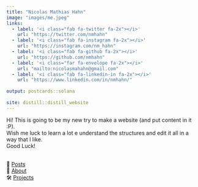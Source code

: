 ```yaml
---
title: "Nicolas Mathias Hahn"
image: "images/me.jpeg"
links:
  - label: '<i class="fab fa-twitter fa-2x"></i>'
    url: "https://twitter.com/nmhahn"
  - label: '<i class="fab fa-instagram fa-2x"></i>'
    url: "https://instagram.com/nm_hahn"
  - label: '<i class="fab fa-github fa-2x"></i>'
    url: "https://github.com/nmhahn"
  - label: '<i class="far fa-envelope fa-2x"></i>'
    url: "mailto:nicolasmahahn@gmail.com"
  - label: '<i class="fab fa-linkedin-in fa-2x"></i>'
    url: "https://www.linkedin.com/in/nmhahn/"
    
output: postcards::solana
  
site: distill::distill_website
---
```


<!-- 
  I changed the 'solana.html' from postcards package
  - I wanted the image to be rounded-circle and not float-right
  - before: "<img src="$image$" style="height:15rem" class="rounded float-right">"
  - after: "<img src="$image$" style="height:15rem" class="rounded-circle float">"
!--> 


Hi! This is going to be my new try to make a website (and put content in it :P). 
<br>
Wish me luck to learn a lot e understand the structures and edit it all in a way that I like. 
<br>
Good Luck!
<br><br>

<p class="center">
📝 [Posts](blog.html) 
<br>
🙋 [About](about.html)
<br>
🛠 [Projects](projects.html)
</p>